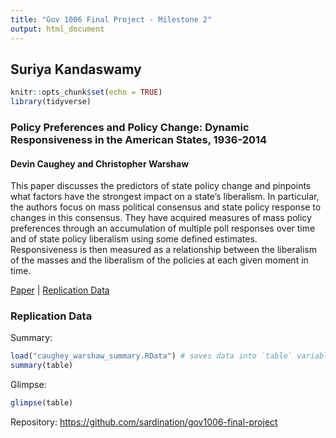 ```yaml
---
title: "Gov 1006 Final Project - Milestone 2"
output: html_document
---
```


## Suriya Kandaswamy

```r
knitr::opts_chunk$set(echo = TRUE)
library(tidyverse)
```

### Policy Preferences and Policy Change: Dynamic Responsiveness in the American States, 1936-2014
#### Devin Caughey and Christopher Warshaw

This paper discusses the predictors of state policy change and pinpoints what factors have the strongest impact on a state's liberalism. In particular, the authors focus on mass political consensus and state policy response to changes in this consensus. They have acquired measures of mass policy preferences through an accumulation of multiple poll responses over time and of state policy liberalism using some defined estimates. Responsiveness is then measured as a relationship between the liberalism of the masses and the liberalism of the policies at each given moment in time.

[Paper](https://www-cambridge-org.ezp-prod1.hul.harvard.edu/core/services/aop-cambridge-core/content/view/8EC04664B89C28D46EDC266E3313BBBC/S0003055417000533a.pdf/policy_preferences_and_policy_change_dynamic_responsiveness_in_the_american_states_19362014.pdf) | [Replication Data](https://dataverse.harvard.edu/dataset.xhtml?persistentId=doi:10.7910/DVN/K3QWZW)

### Replication Data
Summary:
```r
load("caughey_warshaw_summary.RData") # saves data into `table` variable
summary(table)
```

Glimpse:
```r
glimpse(table)
```


Repository: [https://github.com/sardination/gov1006-final-project](https://github.com/sardination/gov1006-final-project)